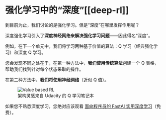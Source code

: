 # 强化学习中的“深度”[[deep-rl]]

<tip>
到目前为止，我们讨论的是强化学习。但是“深度”在哪里发挥作用呢？
</tip>

深度强化学习引入了**深度神经网络来解决强化学习问题**——因此得名“深度”。

例如，在下一个单元中，我们将学习两种基于价值的算法：Q 学习（经典强化学习）和深度 Q 学习。

您会发现不同之处在于，在第一种方法中，**我们使用传统算法**创建一个 Q 表格，帮助我们找到针对每个状态采取的操作。

在第二种方法中，**我们将使用神经网络**（近似 Q 值）。

<figure>
<img src="https://huggingface.co/datasets/huggingface-deep-rl-course/course-images/resolve/main/en/unit1/deep.jpg" alt="Value based RL"></img>
<figcaption>架构灵感来自 Udacity 的 Q 学习笔记本
</figcaption>
</figure>

如果您不熟悉深度学习，您绝对应该观看 [面向程序员的 FastAI 实用深度学习](https://course.fast.ai)（免费）。